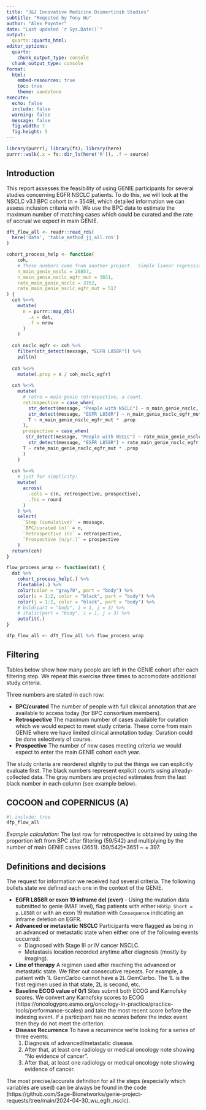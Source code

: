 ```yaml
---
title: "J&J Innovative Medicine Osimertinib Studies"
subtitle: "Reqested by Tony Wu"
author: "Alex Paynter"
date: "Last updated `r Sys.Date()`"
output:
  quarto::quarto_html:
editor_options:
  quarto:
    chunk_output_type: console
  chunk_output_type: console
format:
  html:
    embed-resources: true
    toc: true
    theme: sandstone 
execute:
  echo: false
  include: false
  warning: false
  message: false
  fig.width: 7
  fig.height: 5
---
```


```r

library(purrr); library(fs); library(here)
purrr::walk(.x = fs::dir_ls(here('R')), .f = source)
```


## Introduction

This report assesses the feasibility of using GENIE participants for several studies concerning EGFR NSCLC patients.  To do this, we will look at the NSCLC v3.1 BPC cohort (n = 3549), which detailed information we can assess inclusion criteria with.  We use the BPC data to estimate the maximum number of matching cases which could be curated and the rate of accrual we expect in main GENIE.

```r
dft_flow_all <- readr::read_rds(
  here('data', 'table_method_jj_all.rds')
)

cohort_process_help <- function(
    coh, 
    # These numbers come from another project.  Simple linear regression slopes to get the rates from version 11 to 16.
    n_main_genie_nsclc = 26857,
    n_main_genie_nsclc_egfr_mut = 3651,
    rate_main_genie_nsclc = 3762,
    rate_main_genie_nsclc_egfr_mut = 517
) {
  coh %<>%
    mutate(
      n = purrr::map_dbl(
        .x = dat,
        .f = nrow
      )
    )
  
  coh_nsclc_egfr <- coh %>%
    filter(str_detect(message, "EGFR L858R")) %>%
    pull(n)
  
  coh %<>%
    mutate(.prop = n / coh_nsclc_egfr)
  
  coh %<>%
    mutate(
      # retro = main genie retrospective, a count.
      retrospective = case_when(
        str_detect(message, "People with NSCLC") ~ n_main_genie_nsclc,
        str_detect(message, "EGFR L858R") ~ n_main_genie_nsclc_egfr_mut,
        T ~ n_main_genie_nsclc_egfr_mut * .prop
      ),
      prospective = case_when(
       str_detect(message, "People with NSCLC") ~ rate_main_genie_nsclc,
        str_detect(message, "EGFR L858R") ~ rate_main_genie_nsclc_egfr_mut,
      T ~ rate_main_genie_nsclc_egfr_mut * .prop
      )
    )
  
  coh %<>%
    # just for simplicity:
    mutate(
      across(
        .cols = c(n, retrospective, prospective),
        .fns = round
      )
    ) %>%
    select(
      `Step (cumulative)` = message,
      `BPC/curated (n)` = n,
      `Retrospective (n)` = retrospective,
      `Prospective (n/yr.)` = prospective
    )
  return(coh)
}

flow_process_wrap <- function(dat) {
  dat %>%
    cohort_process_help(.) %>%
    flextable(.) %>%
    color(color = "gray70", part = "body") %>%
    color(i = 1:2, color = "black", part = "body") %>%
    color(j = 1:2, color = "black", part = "body") %>%
    # bold(part = "body", i = 1, j = 3) %>%
    # italic(part = "body", i = 1, j = 3) %>%
    autofit(.)
}

dfp_flow_all <- dft_flow_all %>% flow_process_wrap

```


## Filtering

Tables below show how many people are left in the GENIE cohort after each filtering step.  We repeat this exercise three times to accomodate additional study criteria. 

Three numbers are stated in each row:

- **BPC/curated** The number of people with full clinical annotation that are available to access today (for BPC consortium members).
- **Retrospective** The maximum number of cases available for curation which we would expect to meet study criteria.  These come from main GENIE where we have limited clinical annotation today.  Curation could be done selectively of course.
- **Prospective** The number of new cases meeting criteria we would expect to enter the main GENIE cohort each year. 

The study criteria are reordered slightly to put the things we can explicitly evaluate first.  The black numbers represent explicit counts using already-collected data.  The gray numbers are projected estimates from the last black number in each column (see example below).

## COCOON and COPERNICUS (A)

```r
#| include: true
dfp_flow_all
```

*Example calculation:* The last row for retrospective is obtained by using the proportion left from BPC after filtering (59/542) and multiplying by the number of main GENIE cases (3651).  (59/542)*3651 ~ = 397.

## Definitions and decisions

The request for information we received had several criteria.  The following bullets state we defined each one in the context of the GENIE.

- **EGFR L858R or exon 19 inframe del (ever)** - Using the mutation data submitted to genie (MAF level), flag patients with either `HGVSp_Short = p.L858R` or with an exon 19 mutation with `Consequence` indicating an inframe deletion on EGFR.
- **Advanced or metastatic NSCLC** Participants were flagged as being in an advanced or metastatic state when either one of the following events occurred:
  - Diagnosed with Stage III or IV cancer NSCLC.
  - Metastasis location recorded anytime after diagnosis (mostly by imaging).
- **Line of therapy** A regimen used after reaching the advanced or metastatic state.  We filter out consecutive repeats.  For example, a patient with 1L GemCarbo cannot have a 2L GemCarbo.  The 1L is the first regimen used in that state, 2L is second, etc.
- **Baseline ECOG value of 0/1** Sites submit both ECOG and Karnofsky scores.  We convert any Karnofsky scores to ECOG (https://oncologypro.esmo.org/oncology-in-practice/practice-tools/performance-scales) and take the most recent score before the indexing event.  If a participant has no scores before the index event then they do not meet the criterion.
- **Disease Recurrence** To have a recurrence we're looking for a series of three events:
  1. Diagnosis of advanced/metastatic disease.
  2. After that, at least one radiology or medical oncology note showing "No evidence of cancer".
  3. After that, at least one radiology or medical oncology note showing evidence of cancer.

The most precise/accurate definition for all the steps (especially which variables are used) can be always be found in the code (https://github.com/Sage-Bionetworks/genie-project-requests/tree/main/2024-04-30_wu_egfr_nsclc).
  


